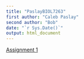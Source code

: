 ```yaml
---
title: "PaslayBIOL7263"
first author: "Caleb Paslay"
second author: "Bob"
date: "`r Sys.Date()`"
output: html_document
---
```


[Assignment 1](Assignments/Assigment-1.html)

